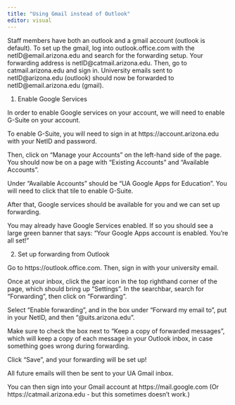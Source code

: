 ```yaml
---
title: "Using Gmail instead of Outlook"
editor: visual
---
```




Staff members have both an outlook and a gmail account (outlook is default). To set up the gmail, log into outlook.office.com with the netID@email.arizona.edu and search for the forwarding setup. Your forwarding address is netID@catmail.arizona.edu. Then, go to catmail.arizona.edu and sign in. University emails sent to netID@arizona.edu (outlook) should now be forwarded to netID@email.arizona.edu (gmail). 


1. Enable Google Services

In order to enable Google services on your account, we will need to enable G-Suite on your account.

To enable G-Suite, you will need to sign in at https://account.arizona.edu with your NetID and password. 

Then, click on "Manage your Accounts" on the left-hand side of the page. You should now be on a page with "Existing Accounts" and "Available Accounts".

Under "Available Accounts" should be "UA Google Apps for Education". You will need to click that tile to enable G-Suite.

After that, Google services should be available for you and we can set up forwarding.

You may already have Google Services enabled. If so you should see a large green banner that says: "Your Google Apps account is enabled. You're all set!"


2. Set up forwarding from Outlook

Go to https://outlook.office.com. Then, sign in with your university email.

Once at your inbox, click the gear icon in the top righthand corner of the page, which should bring up "Settings". In the searchbar, search for "Forwarding", then click on "Forwarding". 

Select "Enable forwarding", and in the box under "Forward my email to", put in your NetID, and then "@uits.arizona.edu". 

Make sure to check the box next to "Keep a copy of forwarded messages", which will keep a copy of each message in your Outlook inbox, in case something goes wrong during forwarding. 

Click "Save", and your forwarding will be set up! 

All future emails will then be sent to your UA Gmail inbox. 

You can then sign into your Gmail account at https://mail.google.com (Or https://catmail.arizona.edu - but this sometimes doesn't work.)

